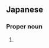 ==Japanese==
{{ja-kanjitab|そう|いち|yomi=o}}

===Proper noun===
{{ja-pos|proper|そういち}}

# {{given name|male|lang=ja|sort=そういち}}